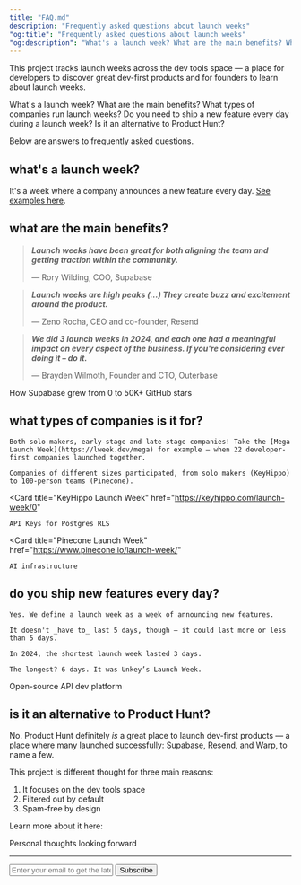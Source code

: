 ```yaml
---
title: "FAQ.md"
description: "Frequently asked questions about launch weeks"
"og:title": "Frequently asked questions about launch weeks"
"og:description": "What's a launch week? What are the main benefits? What types of companies run launch weeks?"
---
```


This project tracks launch weeks across the dev tools space — a place for developers to discover great dev-first products and for founders to learn about launch weeks.

What's a launch week? What are the main benefits? What types of companies run launch weeks? Do you need to ship a new feature every day during a launch week? Is it an alternative to Product Hunt?

Below are answers to frequently asked questions.

## what's a launch week?

It's a week where a company announces a new feature every day. [See examples here](/lw).

## what are the main benefits?

  > **_Launch weeks have been great for both aligning the team and getting traction within the community._**
  >
  > — Rory Wilding, COO, Supabase


  > **_Launch weeks are high peaks (...) They create buzz and excitement around the product._**
  >
  > — Zeno Rocha, CEO and co-founder, Resend


  > **_We did 3 launch weeks in 2024, and each one had a meaningful impact on every aspect of the business. If you're considering ever doing it – do it._**
  >
  > — Brayden Wilmoth, Founder and CTO, Outerbase

<Card title="AMA session with Rory Wilding (Supabase)" href="/n/rorstro">
    How Supabase grew from 0 to 50K+ GitHub stars
</Card>

## what types of companies is it for?

    Both solo makers, early-stage and late-stage companies! Take the [Mega Launch Week](https://lweek.dev/mega) for example — when 22 developer-first companies launched together.

    Companies of different sizes participated, from solo makers (KeyHippo) to 100-person teams (Pinecone).

  <Card
    title="KeyHippo Launch Week"
    href="https://keyhippo.com/launch-week/0"
  >
    API Keys for Postgres RLS
  </Card>

  <Card
    title="Pinecone Launch Week"
    href="https://www.pinecone.io/launch-week/"
  >
    AI infrastructure
  </Card>

## do you ship new features every day?
    Yes. We define a launch week as a week of announcing new features.

    It doesn't _have to_ last 5 days, though — it could last more or less than 5 days.

    In 2024, the shortest launch week lasted 3 days.

    The longest? 6 days. It was Unkey’s Launch Week.

<Card title="Unkey Launch Week" href="https://www.unkey.com/accelerate">
  Open-source API dev platform 
</Card>

## is it an alternative to Product Hunt?

No. Product Hunt definitely _is_ a great place to launch dev-first products — a place where many launched successfully: Supabase, Resend, and Warp, to name a few.

This project is different thought for three main reasons:

1. It focuses on the dev tools space
2. Filtered out by default
3. Spam-free by design

Learn more about it here:

<Card title="The future of launchweek.dev" href="/n/forward">
    Personal thoughts looking forward
</Card>

---

<form
  action="https://buttondown.com/api/emails/embed-subscribe/launchweek.dev"
  method="post"
  target="popupwindow"
  onsubmit="window.open('https://buttondown.com/launchweek.dev', 'popupwindow')"
  class="embeddable-buttondown-form"
>
  <input
    type="email"
    name="email"
    placeholder="Enter your email to get the latest updates"
    id="bd-email"
  />
  <input type="submit" value="Subscribe" />
</form>
